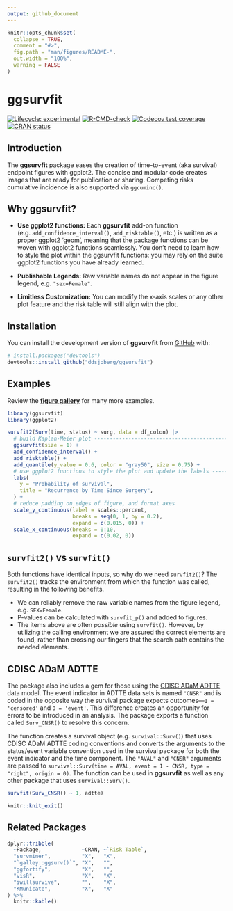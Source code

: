 ```yaml
---
output: github_document
---
```


<!-- README.md is generated from README.Rmd. Please edit that file -->

```r
knitr::opts_chunk$set(
  collapse = TRUE,
  comment = "#>",
  fig.path = "man/figures/README-",
  out.width = "100%",
  warning = FALSE
)
```

# ggsurvfit

<!-- badges: start -->
[![Lifecycle: experimental](https://img.shields.io/badge/lifecycle-experimental-orange.svg)](https://lifecycle.r-lib.org/articles/stages.html#experimental)
[![R-CMD-check](https://github.com/ddsjoberg/ggsurvfit/actions/workflows/R-CMD-check.yaml/badge.svg)](https://github.com/ddsjoberg/ggsurvfit/actions/workflows/R-CMD-check.yaml)
[![Codecov test coverage](https://codecov.io/gh/ddsjoberg/ggsurvfit/branch/main/graph/badge.svg)](https://app.codecov.io/gh/ddsjoberg/ggsurvfit?branch=main)
[![CRAN status](https://www.r-pkg.org/badges/version/ggsurvfit)](https://CRAN.R-project.org/package=ggsurvfit)
<!-- badges: end -->

## Introduction

The **ggsurvfit** package eases the creation of time-to-event (aka survival) endpoint figures with ggplot2.
The concise and modular code creates images that are ready for publication or sharing.
Competing risks cumulative incidence is also supported via `ggcuminc()`.

## Why ggsurvfit?

- **Use ggplot2 functions:** Each **ggsurvfit** add-on function (e.g. `add_confidence_interval()`, `add_risktable()`, etc.) is written as a proper ggplot2 'geom', meaning that the package functions can be woven with ggplot2 functions seamlessly. You don't need to learn how to style the plot within the ggsurvfit functions: you may rely on the suite ggplot2 functions you have already learned.

- **Publishable Legends:** Raw variable names do not appear in the figure legend, e.g. `"sex=Female"`.

- **Limitless Customization:** You can modify the x-axis scales or any other plot feature and the risk table will still align with the plot.

## Installation

You can install the development version of **ggsurvfit** from [GitHub](https://github.com/ddsjoberg/ggsurvfit) with:

``` r
# install.packages("devtools")
devtools::install_github("ddsjoberg/ggsurvfit")
```

## Examples

Review the [**figure gallery**](http://www.danieldsjoberg.com/ggsurvfit/articles/gallery.html) for many more examples. 


```r
library(ggsurvfit)
library(ggplot2)

survfit2(Surv(time, status) ~ surg, data = df_colon) |>
  # build Kaplan-Meier plot ----------------------------------------------------
  ggsurvfit(size = 1) +
  add_confidence_interval() +
  add_risktable() +
  add_quantile(y_value = 0.6, color = "gray50", size = 0.75) +
  # use ggplot2 functions to style the plot and update the labels --------------
  labs(
    y = "Probability of survival",
    title = "Recurrence by Time Since Surgery",
  ) +
  # reduce padding on edges of figure, and format axes
  scale_y_continuous(label = scales::percent, 
                     breaks = seq(0, 1, by = 0.2),
                     expand = c(0.015, 0)) +
  scale_x_continuous(breaks = 0:10, 
                     expand = c(0.02, 0))
```

## `survfit2()` vs `survfit()`

Both functions have identical inputs, so why do we need `survfit2()`?
The `survfit2()` tracks the environment from which the function was called, resulting in the following benefits.

  - We can reliably remove the raw variable names from the figure legend, e.g. `SEX=Female`.
  - P-values can be calculated with `survfit_p()` and added to figures.
  - The items above are often *possible* using `survfit()`. However, by utilizing the calling environment we are assured the correct elements are found, rather than crossing our fingers that the search path contains the needed elements.

## CDISC ADaM ADTTE

The package also includes a gem for those using the [CDISC ADaM ADTTE](https://www.cdisc.org/standards/foundational/adam/adam-basic-data-structure-bds-time-event-tte-analyses-v1-0) data model.
The event indicator in ADTTE data sets is named `"CNSR"` and is coded in the opposite way the survival package expects outcomes---`1 = 'censored'` and `0 = 'event'`.
This difference creates an opportunity for errors to be introduced in an analysis.
The package exports a function called `Surv_CNSR()` to resolve this concern.

The function creates a survival object (e.g. `survival::Surv()`) that uses CDISC ADaM ADTTE coding conventions and converts the arguments to the status/event variable convention used in the survival package for both the event indicator and the time component.
The `"AVAL"` and `"CNSR"` arguments are passed to `survival::Surv(time = AVAL, event = 1 - CNSR, type = "right", origin = 0)`.
The function can be used in **ggsurvfit** as well as any other package that uses `survival::Surv()`.

```r
survfit(Surv_CNSR() ~ 1, adtte)
```

```r
knitr::knit_exit()
```

## Related Packages

```r
dplyr::tribble(
  ~Package,             ~CRAN, ~`Risk Table`,
  "survminer",          "X",   "X",
  "`galley::ggsurv()`", "X",   "",
  "ggfortify",          "X",   "",
  "visR",               "X",   "X",
  "iwillsurvive",       "",    "X",
  "KMunicate",          "X",   "X"
) %>%
  knitr::kable()
```

